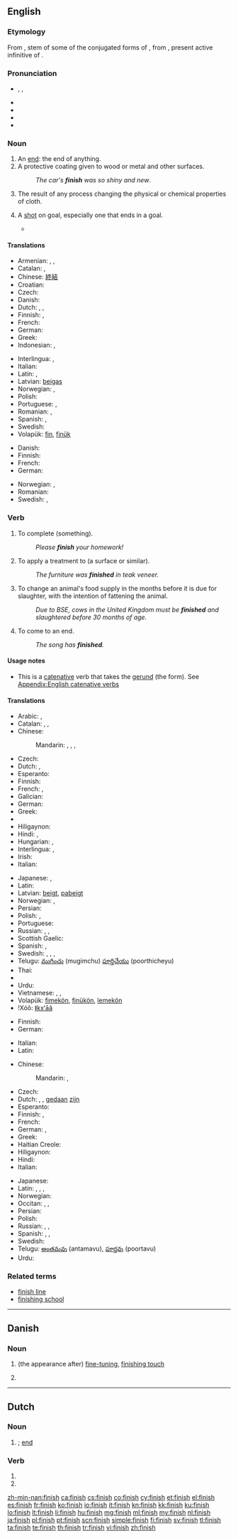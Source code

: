 ==English==

===Etymology===
From {{etyl|fro}} {{term||finiss-|lang=fro}}, stem of some of the conjugated forms of {{term|finir|lang=fro}}, from {{etyl|la}} {{term|finire|fīnīre|lang=la}}, present active infinitive of {{term|finio|fīniō|lang=la}}.

===Pronunciation===
* {{enPR|fĭn'ĭsh}}, {{IPA|/ˈfɪnɪʃ/}}, {{SAMPA|/"fInIS/}}
* {{audio|en-uk-finnish.ogg|Audio (UK)}}
* {{audio|en-us-finish.ogg|Audio (US)}}
* {{audio|En-uk-to finish.ogg|Audio (UK)}}
* {{homophones|Finnish}}

===Noun===
{{en-noun|es}}

# An [[end]]: the end of anything.
# A protective coating given to wood or metal and other surfaces.
#: ''The car's '''finish''' was so shiny and new''.
# The result of any process changing the physical or chemical properties of cloth.
# {{sports}} A [[shot]] on goal, especially one that ends in a goal.
#* {{quote-news
|year=2011
|date=September 2
|author=Phil McNulty
|title=Bulgaria 0-3 England
|work=BBC
|url=http://news.bbc.co.uk/sport2/hi/football/14770875.stm
|page=
|passage=The Italian opted for Bolton's Cahill alongside captain John Terry - and his decision was rewarded with a goal after only 13 minutes. Bulgaria gave a hint of defensive frailties to come when they failed to clear Young's corner, and when Gareth Barry found Cahill in the box he applied the '''finish''' past Nikolay Mihaylov.}}

====Translations====
{{trans-top|end}}
* Armenian: {{t-|hy|վերջ|tr=verǰ}}, {{t|hy|ավարտ|tr=avart}}, {{t-|hy|վախճան|tr=vaxč̣an}}
* Catalan: {{t-|ca|meta|f}}, {{t-|ca|fita|f}}
* Chinese: [[終結]]
* Croatian: {{t+|hr|cilj|m}}
* Czech: {{t|cs|konec|m}}
* Danish: {{t-|da|slutning|c}}
* Dutch: {{t-|nl|eindstreep|f}}, {{t+|nl|finish|f}}, {{t+|nl|meet|f}}
* Finnish: {{t+|fi|loppu}}, {{t+|fi|maali}}
* French: {{t+|fr|fin|f}}
* German: {{t+|de|Ende|n}}
* Greek: {{t+|el|τέλος|n|tr=télos}}
* Indonesian: {{t|id|tamat|xs=Indonesian}},  {{t|id|selesai|xs=Indonesian}}
{{trans-mid}}
* Interlingua: {{t-|ia|fin|xs=Interlingua}}, {{t-|ia|termination|xs=Interlingua}}
* Italian: {{t+|it|fine|f}}
* Latin: {{t|la|finis|m}}, {{t|la|terminus|m}}
* Latvian: [[beigas]] {{f}}
* Norwegian: {{t|no|avslutning|m|f}}, {{t|no|slutt|m}}
* Polish: {{t+|pl|koniec|m}}
* Portuguese: {{t+|pt|fim|m}}, {{t+|pt|acabamento|m}}
* Romanian: {{t|ro|sfârșit}}, {{t|ro|final|n}}
* Spanish: {{t+|es|meta|f}}, {{t+|es|fin|m}}
* Swedish: {{t|sv|mål|n}}
* Volapük: [[fin]], [[finük]]
{{trans-bottom}}

{{trans-top|protective coating}}
* Danish: {{t-|da|finish|c}}
* Finnish: {{t-|fi|pintakäsittely}}
* French: {{t+|fr|fini|m}}
* German: {{t+|de|Lack|m}}
{{trans-mid}}
* Norwegian: {{t|no|toppstrøk|n}}, {{t-|no|finish|m}}
* Romanian: {{t|ro|lac|n}}
* Swedish: {{t|sv|yta|c}}, {{t|sv|finish|c}}
{{trans-bottom}}

===Verb===
{{en-verb|finishes|finishing|finished}}

# {{transitive}} To complete (something).
#: ''Please '''finish''' your homework!''
# {{transitive}} To apply a treatment to (a surface or similar).
#: ''The furniture was '''finished''' in teak veneer.''
# {{transitive}} To change an animal's food supply in the months before it is due for slaughter, with the intention of fattening the animal.
#: ''Due to BSE, cows in the United Kingdom must be '''finished''' and slaughtered before 30 months of age.''
# {{intransitive}} To come to an end.
#: ''The song has '''finished'''.''

====Usage notes====
* {{sense|transitive, to complete}} This is a [[catenative]] verb that takes the [[gerund]] (the {{term|-ing}} form). See [[Appendix:English catenative verbs]]

====Translations====
{{trans-top|to complete}}
* Arabic: {{t|ar|فرغ|tr=faragha}}, {{t|ar|أنهى|tr='anhaa}}
* Catalan: {{t|ca|acabar}}, {{t|ca|finir}}, {{t|ca|terminar}}
* Chinese:
*: Mandarin: {{t-|cmn|完成|tr=wánchéng|sc=Hani}}, {{t-|cmn|完|tr=wán|sc=Hani}}, {{t-|cmn|結束|sc=Hani}},  {{t-|cmn|结束|tr=jiéshù|sc=Hani}}
* Czech: {{t-|cs|dokončit}}
* Dutch: {{t+|nl|afwerken}}, {{t+|nl|beëindigen}}
* Esperanto: {{t|eo|fini}}
* Finnish: {{t|fi|tehdä loppuun}}
* French: {{t+|fr|finir}}, {{t+|fr|achever}}
* Galician: {{t+|gl|acabar|xs=Galician}}
* German: {{t+|de|beenden}}
* Greek: {{t+|el|τελειώνω|tr=teleióno}}
* {{trreq|he}}
* Hiligaynon: {{tø|hil|aban|alt=ában}}
* Hindi: {{t|hi|ख़त्म करना|tr=xatm karnā|sc=Deva}}, {{t|hi|अंत करना|tr=anta karnā|xs=Hindi}}
* Hungarian: {{t+|hu|befejez}}, {{t+|hu|végez}}
* Interlingua: {{t-|ia|finir|xs=Interlingua}}, {{t-|ia|terminar|xs=Interlingua}}
* Irish: {{t-|ga|críochnaigh|xs=Irish}}
* Italian: {{t+|it|finire}}
{{trans-mid}}
* Japanese: {{t+|ja|終了|alt=終了する|tr=しゅうりょうする, shūryō-suru}}, {{t-|ja|終える|tr=おえる, oeru}}
* Latin: {{t|la|finio}}
* Latvian: [[beigt]], [[pabeigt]]
* Norwegian: {{t|no|fullføre}},  {{t+|no|avslutte}}
* Persian: {{t|fa|تمام کردن|tr=tamâm kardan|sc=fa-Arab}}
* Polish: {{t+|pl|dokonywać}}, {{t+|pl|dokonać}}
* Portuguese: {{t+|pt|acabar}}
* Russian: {{t+|ru|окончить|tr=okónčit’}} {{pf.}}, {{t+|ru|закончить|tr=zakónčit’}} {{pf.}}, {{t+|ru|заканчивать|tr=zakánčivat’}} {{pf.}}
* Scottish Gaelic: {{t-|gd|crìochnaich|xs=Scottish Gaelic}}
* Spanish: {{t+|es|acabar}}, {{t+|es|terminar}}
* Swedish: {{t|sv|slutföra}}, {{t|sv|fullfölja}}, {{t|sv|gå i mål}}, {{t|sv|avsluta}}
* Telugu: [[ముగించు]] (mugimchu) [[పూర్తిచేయు]] (poorthicheyu)
* Thai: {{t-|th|เสร็จ|tr=serg}}
* {{trreq|tr}}
* Urdu: {{t|ur|ختم کرنا|tr=xatm karnā|sc=ur-Arab}}
* Vietnamese: {{t+|vi|kết thúc|xs=Vietnamese}},  {{t+|vi|hoàn thành|xs=Vietnamese}},  {{t|vi|làm xong|xs=Vietnamese}}
* Volapük: [[fimekön]], [[finükön]], [[lemekön]]
* !Xóõ: [[ǁkxʻāã]]
{{trans-bottom}}

{{trans-top|to apply a final treatment to}}
* Finnish: {{t-|fi|viimeistellä}}
* German: {{t-|de|fertigstellen}}
{{trans-mid}}
* Italian: {{t+|it|rifinire}}
* Latin: {{t|la|finio}}
{{trans-bottom}}

{{trans-top|to come to an end}}
* Chinese:
*: Mandarin: {{t|zh|結束|sc=Hani}}, {{t|zh|结束|tr=jiéshù|sc=Hani}}
* Czech: {{t+|cs|skončit}}
* Dutch: {{t+|nl|ophouden}}, {{t+|nl|eindigen}}, [[gedaan]] [[zijn]]
* Esperanto: {{t|eo|finiĝi}}
* Finnish: {{t+|fi|loppua}}, {{t+|fi|päättyä}}
* French: {{t+|fr|finir}}
* German: {{t+|de|enden}}, {{t+|de|aufhören}}
* Greek: {{t+|el|τελειώνω|tr=teleióno}}
* Haitian Creole: {{tø|ht|fini}}
* Hiligaynon: {{tø|hil|aban|alt=ában}}
* Hindi: {{t|hi|ख़त्म होना|tr=xatm honā|sc=Deva}}
* Italian: {{t+|it|finire}}
{{trans-mid}}
* Japanese: {{t-|ja|終わる|tr=おわる, owaru}}
* Latin: {{t|la|finio}}, {{t|la|finem habeo}}, {{t|la|terminor}}, {{t|la|finior}}
* Norwegian: {{t+|no|avslutte}}
* Occitan: {{t|oc|acabar}}, {{t|oc|terminar}}, {{t|oc|finir}}
* Persian: {{t|fa|تمام شدن|tr=tamâm šodan|sc=fa-Arab}}
* Polish: {{t+|pl|skończyć|alt=skończyć się}}
* Russian: {{t|ru|окончиться|tr=okónčit’sja}} {{pf.}}, {{t|ru|закончиться|tr=zakónčit’sja}} {{pf.}}, {{t|ru|заканчиваться|tr=zakánčivat’sja}} {{pf.}}
* Spanish: {{t|es|acabar}}, {{t|es|terminar}}, {{t|es|finalizar}}
* Swedish: {{t|sv|avsluta}}
* Telugu: [[అంతమవు]] (antamavu), [[పూర్తవు]] (poortavu)
* Urdu: {{t|ur|ختم ہونا|tr=xatm honā|sc=ur-Arab}}
{{trans-bottom}}

===Related terms===
* [[finish line]]
* [[finishing school]]

----

==Danish==

===Noun===
{{da-noun|en|-}}

# (the appearance after) [[fine-tuning]], [[finishing touch]]
# {{l|en|finish}} {{gloss|a spectacular end in a race or a competition}}

----

==Dutch==

===Noun===
{{nl-noun|f|-|-}}

# {{l|en|finish}}; [[end]]

===Verb===
{{head|nl}}

# {{nl-verb-form|p=1|n=sg|t=pres|m=ind|finishen}}
# {{nl-verb-form|m=imp|finishen}}

[[zh-min-nan:finish]]
[[ca:finish]]
[[cs:finish]]
[[co:finish]]
[[cy:finish]]
[[et:finish]]
[[el:finish]]
[[es:finish]]
[[fr:finish]]
[[ko:finish]]
[[io:finish]]
[[it:finish]]
[[kn:finish]]
[[kk:finish]]
[[ku:finish]]
[[lo:finish]]
[[lt:finish]]
[[li:finish]]
[[hu:finish]]
[[mg:finish]]
[[ml:finish]]
[[my:finish]]
[[nl:finish]]
[[ja:finish]]
[[pl:finish]]
[[pt:finish]]
[[scn:finish]]
[[simple:finish]]
[[fi:finish]]
[[sv:finish]]
[[tl:finish]]
[[ta:finish]]
[[te:finish]]
[[th:finish]]
[[tr:finish]]
[[vi:finish]]
[[zh:finish]]